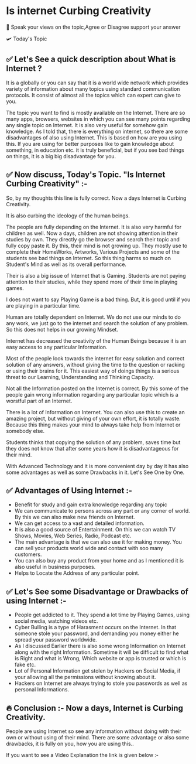 # Is internet Curbing Creativity

📳 Speak your views on the topic,Agree or Disagree support your answer

🛩️ Today's Topic

## ✅  Let's See a quick description about What is Internet ?

It  is a globally or you can say that it is a world wide network which provides variety of information about many topics using standard communication protocols. It consist of almost all the topics which can expert can give to you.

The topic you want to find is mostly available on the Internet. There are so many apps, browsers, websites in which you can see many points regarding any single topic on Internet. It is also very useful for somehow gain knowledge. As I told that, there is everything on internet, so there are some disadvantages of also using Internet. This is based on how are you using this. If you are using for better purposes like to gain knowledge about something, in education etc. it is truly beneficial, but if you see bad things on things, it is a big big disadvantage for you.

## ✅  Now discuss, Today's Topic. "Is Internet Curbing Creativity" :- 

So, by my thoughts this line is fully correct. Now a days Internet is Curbing Creativity.

It is also curbing the ideology of the human beings.

The people are fully depending on the Internet. It is also very harmful for children as well. Now a days, children are not showing attention in their studies by own. They directly go the browser and search their topic and fully copy paste it. By this, their mind is not growing up. They mostly use to complete their HomeWorks, Artworks, Various Projects and some of the students see bad things on Internet. So this thing harms so much on Student's Mind as well as its overall performance.

Their is also a big issue of Internet that is Gaming. Students are not paying attention to their studies, while they spend more of their time in playing games. 

I does not want to say Playing Game is a bad thing. But, it is good until if you are playing in a particular time.

Human are totally dependent on Internet. We do not use our minds to do any work, we just go to the internet and search the solution of any problem. So this does not helps in our growing Mindset.

Internet has decreased the creativity of the Human Beings because it is an easy access to any particular Information. 

Most of the people look towards the internet for easy solution and correct solution of any answers, without giving the time to the question or racking or using their brains for it. This easiest way of doings things is a serious threat to our Learning, Understanding and Thinking Capacity. 

Not all the Information posted on the Internet is correct.  By this some of the people gain wrong information regarding any particular topic which is a worstful part of an Internet.

There is a lot of Information on Internet. You can also use this to create an amazing project, but without giving of your own effort, it is totally waste. Because this thing makes your mind to always take help from Internet or somebody else. 

Students thinks that copying the solution of any problem, saves time but they does not know that after some years how it is disadvantageous for their mind.

With Advanced Technology and it is more convenient day by day it has also some advantages as well as some Drawbacks in it. Let's See One by One.

## ✅  Advantages of Using Internet :- 

- Benefit for study and gain extra knowledge regarding any topic
- We can communicate to persons across any part or any corner of world. By this we can also make new friends on Internet.
- We can get access to a vast and detailed information.
- It is also a good source of Entertainment. On this we can watch TV Shows, Movies, Web Series, Radio, Podcast etc.
- The main advantage is that we can also use it for making money. You can sell your products world wide and contact with soo many customers.
- You can also buy any product from your home and as I mentioned it is also useful in business purposes.
- Helps to Locate the Address of any particular point.

## ✅  Let's See some Disadvantage or Drawbacks of using Internet :-

- People get addicted to it. They spend a lot time by Playing Games, using social media, watching videos etc.
- Cyber Bulling is a type of Harasment occurs on the Internet. In that someone stole your password, and demanding you money either he spread your password worldwide.
- As I discussed Earlier there is also some wrong Information on Internet along with the right Information. Sometime it will be difficult to find what is Right and what is Wrong, Which website or app is trusted or which is fake etc.
- Lot of Personal Information get stolen by Hackers on Social Media, if your allowing all the permissions without knowing about it.
- Hackers on Internet are always trying to stole you passwords as well as personal Informations. 

## 🔥  Conclusion :- Now a days, Internet is Curbing Creativity. 

People are using Internet so see any information without doing with their own or without using of their mind. There are some advantage or also some drawbacks, it is fully on you, how you are using this..

If you want to see a Video Explanation the link is given below :- 

